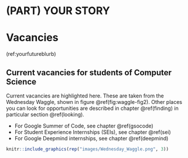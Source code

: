 # (PART) YOUR STORY {-}

# Vacancies {#vacancies}

(ref:yourfutureblurb)

## Current vacancies for students of Computer Science

Current vacancies are highlighted here. These are taken from the Wednesday Waggle, shown in figure \@ref(fig:waggle-fig2). Other places you can look for opportunities are described in chapter \@ref(finding) in particular section \@ref(looking). 

* For Google Summer of Code, see chapter \@ref(gsocode)
* For Student Experience Internships (SEIs), see chapter \@ref(sei) 
* For Google Deepmind internships, see chapter \@ref(deepmind)


```r
knitr::include_graphics(rep("images/Wednesday_Waggle.png", 3))
```

